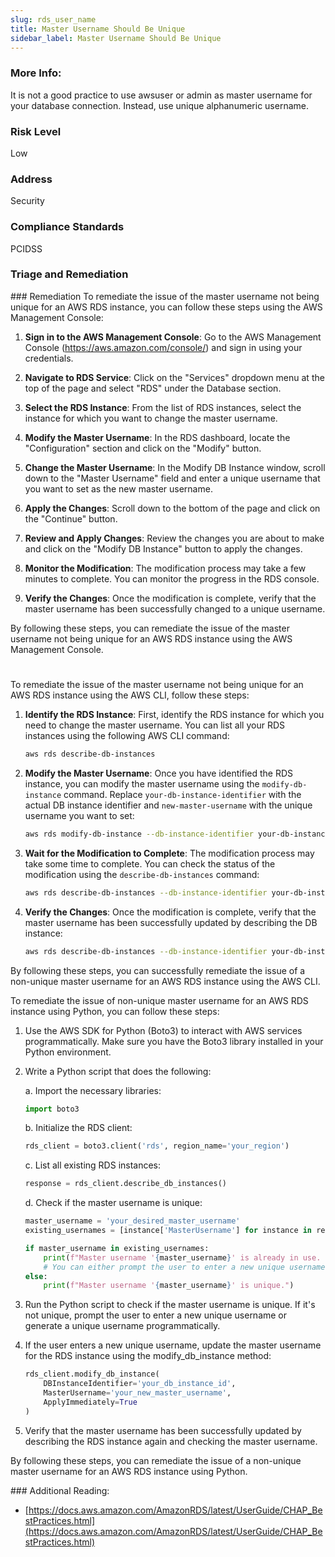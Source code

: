```yaml
---
slug: rds_user_name
title: Master Username Should Be Unique
sidebar_label: Master Username Should Be Unique
---
```


### More Info:

It is not a good practice to use awsuser or admin as master username for your database connection. Instead, use unique alphanumeric username.

### Risk Level

Low

### Address

Security

### Compliance Standards

PCIDSS


### Triage and Remediation
<Tabs>
<Tab title='Remediation'>
### Remediation

<AccordionGroup>
<Accordion title='Using Console' defaultOpen='true'>
To remediate the issue of the master username not being unique for an AWS RDS instance, you can follow these steps using the AWS Management Console:

1. **Sign in to the AWS Management Console**: Go to the AWS Management Console (https://aws.amazon.com/console/) and sign in using your credentials.

2. **Navigate to RDS Service**: Click on the "Services" dropdown menu at the top of the page and select "RDS" under the Database section.

3. **Select the RDS Instance**: From the list of RDS instances, select the instance for which you want to change the master username.

4. **Modify the Master Username**: In the RDS dashboard, locate the "Configuration" section and click on the "Modify" button.

5. **Change the Master Username**: In the Modify DB Instance window, scroll down to the "Master Username" field and enter a unique username that you want to set as the new master username.

6. **Apply the Changes**: Scroll down to the bottom of the page and click on the "Continue" button.

7. **Review and Apply Changes**: Review the changes you are about to make and click on the "Modify DB Instance" button to apply the changes.

8. **Monitor the Modification**: The modification process may take a few minutes to complete. You can monitor the progress in the RDS console.

9. **Verify the Changes**: Once the modification is complete, verify that the master username has been successfully changed to a unique username.

By following these steps, you can remediate the issue of the master username not being unique for an AWS RDS instance using the AWS Management Console.

#
</Accordion>

<Accordion title='Using CLI'>
To remediate the issue of the master username not being unique for an AWS RDS instance using the AWS CLI, follow these steps:

1. **Identify the RDS Instance**: First, identify the RDS instance for which you need to change the master username. You can list all your RDS instances using the following AWS CLI command:
   ```bash
   aws rds describe-db-instances
   ```

2. **Modify the Master Username**: Once you have identified the RDS instance, you can modify the master username using the `modify-db-instance` command. Replace `your-db-instance-identifier` with the actual DB instance identifier and `new-master-username` with the unique username you want to set:
   ```bash
   aws rds modify-db-instance --db-instance-identifier your-db-instance-identifier --master-user-password your-new-master-username
   ```

3. **Wait for the Modification to Complete**: The modification process may take some time to complete. You can check the status of the modification using the `describe-db-instances` command:
   ```bash
   aws rds describe-db-instances --db-instance-identifier your-db-instance-identifier --query "DBInstances[*].DBInstanceStatus"
   ```

4. **Verify the Changes**: Once the modification is complete, verify that the master username has been successfully updated by describing the DB instance:
   ```bash
   aws rds describe-db-instances --db-instance-identifier your-db-instance-identifier --query "DBInstances[*].MasterUsername"
   ```

By following these steps, you can successfully remediate the issue of a non-unique master username for an AWS RDS instance using the AWS CLI.
</Accordion>

<Accordion title='Using Python'>
To remediate the issue of non-unique master username for an AWS RDS instance using Python, you can follow these steps:

1. Use the AWS SDK for Python (Boto3) to interact with AWS services programmatically. Make sure you have the Boto3 library installed in your Python environment.

2. Write a Python script that does the following:
   
   a. Import the necessary libraries:
   ```python
   import boto3
   ```

   b. Initialize the RDS client:
   ```python
   rds_client = boto3.client('rds', region_name='your_region')
   ```

   c. List all existing RDS instances:
   ```python
   response = rds_client.describe_db_instances()
   ```

   d. Check if the master username is unique:
   ```python
   master_username = 'your_desired_master_username'
   existing_usernames = [instance['MasterUsername'] for instance in response['DBInstances']]
   
   if master_username in existing_usernames:
       print(f"Master username '{master_username}' is already in use. Please choose a different username.")
       # You can either prompt the user to enter a new unique username or generate a unique username programmatically
   else:
       print(f"Master username '{master_username}' is unique.")
   ```

3. Run the Python script to check if the master username is unique. If it's not unique, prompt the user to enter a new unique username or generate a unique username programmatically.

4. If the user enters a new unique username, update the master username for the RDS instance using the modify_db_instance method:
   ```python
   rds_client.modify_db_instance(
       DBInstanceIdentifier='your_db_instance_id',
       MasterUsername='your_new_master_username',
       ApplyImmediately=True
   )
   ```

5. Verify that the master username has been successfully updated by describing the RDS instance again and checking the master username.

By following these steps, you can remediate the issue of a non-unique master username for an AWS RDS instance using Python.
</Accordion>

</AccordionGroup>
</Tab>
</Tabs>
### Additional Reading:

- [https://docs.aws.amazon.com/AmazonRDS/latest/UserGuide/CHAP_BestPractices.html](https://docs.aws.amazon.com/AmazonRDS/latest/UserGuide/CHAP_BestPractices.html) 

